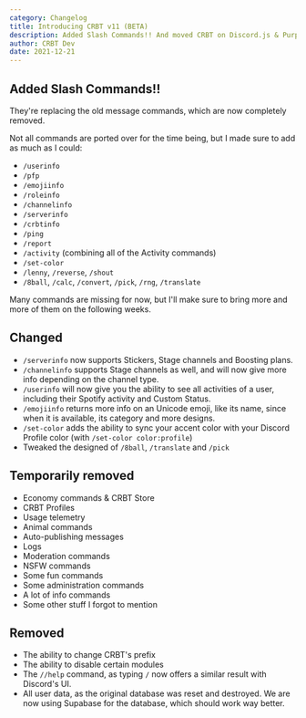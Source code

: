 ```yaml
---
category: Changelog
title: Introducing CRBT v11 (BETA)
description: Added Slash Commands!! And moved CRBT on Discord.js & Purplet! Arguaably the most important update to CRBT, ever!
author: CRBT Dev
date: 2021-12-21
---
```


<script lang="ts">
	'$lib/components/BlogHeader.svelte';
</script>

<MetaTags title={title} description={description} />
<BlogHeader metadata={metadata} />

<section itemprop="articleBody">

## Added Slash Commands!!

They're replacing the old message commands, which are now completely removed.

Not all commands are ported over for the time being, but I made sure to add as much as I could:

- `/userinfo`
- `/pfp`
- `/emojiinfo`
- `/roleinfo`
- `/channelinfo`
- `/serverinfo`
- `/crbtinfo`
- `/ping`
- `/report`
- `/activity` (combining all of the Activity commands)
- `/set-color`
- `/lenny`, `/reverse`, `/shout`
- `/8ball`, `/calc`, `/convert`, `/pick`, `/rng`, `/translate`

Many commands are missing for now, but I'll make sure to bring more and more of them on the following weeks.

## Changed

- `/serverinfo` now supports Stickers, Stage channels and Boosting plans.
- `/channelinfo` supports Stage channels as well, and will now give more info depending on the channel type.
- `/userinfo` will now give you the ability to see all activities of a user, including their Spotify activity and Custom Status.
- `/emojiinfo` returns more info on an Unicode emoji, like its name, since when it is available, its category and more designs.
- `/set-color` adds the ability to sync your accent color with your Discord Profile color (with `/set-color color:profile`)
- Tweaked the designed of `/8ball`, `/translate` and `/pick`

## Temporarily removed

- Economy commands & CRBT Store
- CRBT Profiles
- Usage telemetry
- Animal commands
- Auto-publishing messages
- Logs
- Moderation commands
- NSFW commands
- Some fun commands
- Some administration commands
- A lot of info commands
- Some other stuff I forgot to mention

## Removed

- The ability to change CRBT's prefix
- The ability to disable certain modules
- The `//help` command, as typing `/` now offers a similar result with Discord's UI.
- All user data, as the original database was reset and destroyed. We are now using Supabase for the database, which should work way better.

</section>
